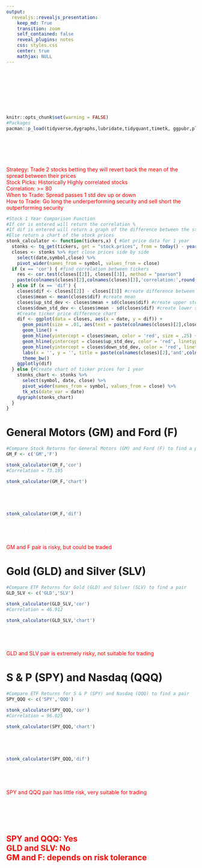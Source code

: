 ---
output: 
  revealjs::revealjs_presentation:
    keep_md: True
    transition: zoom
    self_contained: false
    reveal_plugins: notes
    css: styles.css
    center: true
    mathjax: NULL
---
<style>
p {
    color:red;
}
</style>

# {#title data-background="https://www.gradedtalon.com/wp-content/uploads/2021/05/1610520139_T1H1DR_Stock_Market-1.jpg"}


<h1 style="color: #fff">Pairs Trading</h1>
<h3 style="color: #fff">Logan Morrill</h3>

```{r echo = FALSE}
knitr::opts_chunk$set(warning = FALSE) 
#Packages
pacman::p_load(tidyverse,dygraphs,lubridate,tidyquant,timetk, ggpubr,plotly)
```
# {data-background=#262626}
<h1 style="color: #fff">What is Pairs Trading?</h1>

<p>Strategy: Trade 2 stocks betting they will revert back the mean of the spread between their prices <br>
Stock Picks: Historically Highly correlated stocks <br>
Correlation: >= 80 <br>
When to Trade: Spread passes 1 std dev up or down <br>
How to Trade: Go long the underperforming security and sell short the outperforming security</p>

```{r Stock 1 Year Comparison Function, echo=FALSE}
#Stock 1 Year Comparison Function
#If cor is entered will return the correlation %
#If dif is entered will return a graph of the difference between the stock prices with mean and st_dev
#Else return a chart of the stock prices
stonk_calculator <- function(tickers,x) { #Get price data for 1 year
  stonks <- tq_get(tickers, get = "stock.prices", from = today() - years(1), to = today())
  closes <- stonks %>% #get close prices side by side
    select(date,symbol,close) %>%
    pivot_wider(names_from = symbol, values_from = close)
  if (x == 'cor') { #find correlation between tickers
    res <- cor.test(closes[[2]], closes[[3]], method = "pearson")
    paste(colnames(closes)[2],colnames(closes)[3],'correlation:',round(res$estimate * 100,3))
  } else if (x == 'dif') {
    closes$dif <- closes[[2]] - closes[[3]] #create difference between prices
    closes$mean <- mean(closes$dif) #create mean
    closes$up_std_dev <- closes$mean + sd(closes$dif) #create upper std_dev
    closes$down_std_dev <- closes$mean - sd(closes$dif) #create lower std_dev
    #Create ticker price difference chart
    dif <- ggplot(data = closes, aes(x = date, y = dif)) +
      geom_point(size = .01, aes(text = paste(colnames(closes)[2],closes[[2]],'\n',colnames(closes)[3],closes[[3]]))) + #add stock prices
      geom_line() +
      geom_hline(yintercept = closes$mean, color = 'red', size = .25) + #add horizontal mean line
      geom_hline(yintercept = closes$up_std_dev, color = 'red', linetype = 'dotted', size = 0.1) + #add horizontal upper std_dev line
      geom_hline(yintercept = closes$down_std_dev, color = 'red', linetype = 'dotted', size = 0.1) + #add horizontal lower std_dev line
      labs(x = '', y = '', title = paste(colnames(closes)[2],'and',colnames(closes)[3],'stock price spread')) + #make title tickers
      theme_bw()
    ggplotly(dif)
  } else {#Create chart of ticker prices for 1 year
    stonks_chart <- stonks %>%
      select(symbol, date, close) %>%
      pivot_wider(names_from = symbol, values_from = close) %>%
      tk_xts(date_var = date)
    dygraph(stonks_chart)
  }
}
```

# General Motors (GM) and Ford (F)
```{r GM,F Pair, echo=FALSE} 
#Compare Stock Returns for General Motors (GM) and Ford (F) to find a pair
GM_F <- c('GM','F')

stonk_calculator(GM_F,'cor')
#Correlation = 73.195

stonk_calculator(GM_F,'chart')

```
## {data-background=#262626}
<h2 style="color: #fff">Mean reverse plot</h2>
```{r GM,F Fifference, echo=FALSE}
stonk_calculator(GM_F,'dif')
```
## {data-background=#262626}
<h2 style="color: #fff">Is GM and F a good pair?</h2>

<p> GM and F pair is risky, but could be traded </p>

# Gold (GLD) and Silver (SLV)
```{r GLD,SLV Pair, echo=FALSE} 
#Compare ETF Returns for Gold (GLD) and Silver (SLV) to find a pair
GLD_SLV <- c('GLD','SLV')

stonk_calculator(GLD_SLV,'cor')
#Correlation = 46.912

stonk_calculator(GLD_SLV,'chart')

```

## {data-background=#262626}
<h2 style="color: #fff">Is GLD and SLV a good pair?</h2>

<p> GLD and SLV pair is extremely risky, not suitable for trading </p>

# S & P (SPY) and Nasdaq (QQQ)
```{r SPY,QQQ Pair, echo=FALSE} 
#Compare ETF Returns for S & P (SPY) and Nasdaq (QQQ) to find a pair
SPY_QQQ <- c('SPY','QQQ')

stonk_calculator(SPY_QQQ,'cor')
#Correlation = 96.025

stonk_calculator(SPY_QQQ,'chart')

```
## {data-background=#262626}
<h2 style="color: #fff">Mean reverse plot</h2>
```{r SPY,QQQ Difference, echo=FALSE}
stonk_calculator(SPY_QQQ,'dif')
```
## {data-background=#262626}
<h2 style="color: #fff">Is SPY and QQQ a good pair?</h2>

<p> SPY and QQQ pair has little risk, very suitable for trading </p>

# {data-background=#262626}
<h1 style="color: #fff">Trade Pair Conclusions</h2>

<h2 style = "color:red"> SPY and QQQ: Yes <br>
GLD and SLV: No <br>
GM and F: depends on risk tolerance
</h2>
